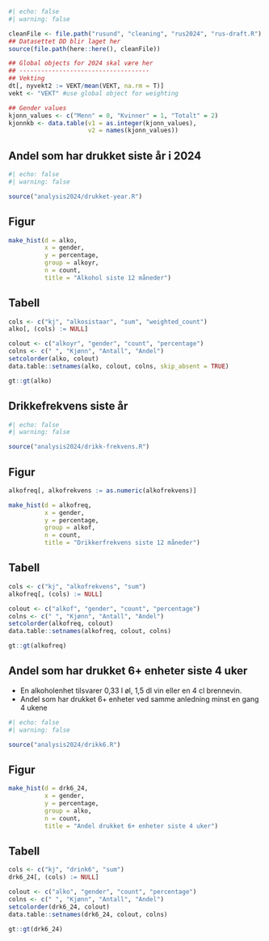 ```r
#| echo: false
#| warning: false

cleanFile <- file.path("rusund", "cleaning", "rus2024", "rus-draft.R")
## Datasettet DD blir laget her
source(file.path(here::here(), cleanFile))

## Global objects for 2024 skal være her
## ------------------------------------
## Vekting
dt[, nyvekt2 := VEKT/mean(VEKT, na.rm = T)]
vekt <- "VEKT" #use global object for weighting

## Gender values
kjonn_values <- c("Menn" = 0, "Kvinner" = 1, "Totalt" = 2)
kjonnkb <- data.table(v1 = as.integer(kjonn_values),
                      v2 = names(kjonn_values))

```

## Andel som har drukket siste år i 2024

```r
#| echo: false
#| warning: false

source("analysis2024/drukket-year.R")
```

::: {.panel-tabset}

## Figur

```r
make_hist(d = alko,
          x = gender,
          y = percentage,
          group = alkoyr,
          n = count,
          title = "Alkohol siste 12 måneder")
```

## Tabell

```r
cols <- c("kj", "alkosistaar", "sum", "weighted_count")
alko[, (cols) := NULL]

colout <- c("alkoyr", "gender", "count", "percentage")
colns <- c(" ", "Kjønn", "Antall", "Andel")
setcolorder(alko, colout)
data.table::setnames(alko, colout, colns, skip_absent = TRUE)

gt::gt(alko)

```
:::


## Drikkefrekvens siste år

```r
#| echo: false
#| warning: false

source("analysis2024/drikk-frekvens.R")
```

::: {.panel-tabset}
## Figur

```r
alkofreq[, alkofrekvens := as.numeric(alkofrekvens)]

make_hist(d = alkofreq,
          x = gender,
          y = percentage,
          group = alkof,
          n = count,
          title = "Drikkerfrekvens siste 12 måneder")

```

## Tabell

```r
cols <- c("kj", "alkofrekvens", "sum")
alkofreq[, (cols) := NULL]

colout <- c("alkof", "gender", "count", "percentage")
colns <- c(" ", "Kjønn", "Antall", "Andel")
setcolorder(alkofreq, colout)
data.table::setnames(alkofreq, colout, colns)

gt::gt(alkofreq)

```

:::


## Andel som har drukket 6+ enheter siste 4 uker 
- En alkoholenhet tilsvarer 0,33 l øl, 1,5 dl vin eller en 4 cl brennevin.
- Andel som har drukket 6+ enheter ved samme anledning minst en gang 4 ukene 


```r
#| echo: false
#| warning: false

source("analysis2024/drikk6.R")

```

::: {.panel-tabset}

## Figur
```r
make_hist(d = drk6_24,
          x = gender,
          y = percentage,
          group = alko,
          n = count,
          title = "Andel drukket 6+ enheter siste 4 uker")
```

## Tabell
```r
cols <- c("kj", "drink6", "sum")
drk6_24[, (cols) := NULL]

colout <- c("alko", "gender", "count", "percentage")
colns <- c(" ", "Kjønn", "Antall", "Andel")
setcolorder(drk6_24, colout)
data.table::setnames(drk6_24, colout, colns)

gt::gt(drk6_24)

```
:::

